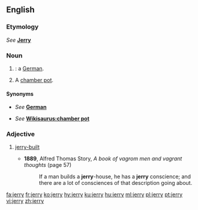 {{also|Jerry}}
==English==
===Etymology===
''See'' '''[[Jerry]]'''

===Noun===
{{en-noun|jerries}}

# {{context|racial slur|lang=en}} {{alternative case form of|Jerry|lang=en|nodot=1}}: a [[German]].
# {{label|en|British|slang}} A [[chamber pot]].

====Synonyms====
* {{qualifier|a German}} ''See'' '''[[German]]'''
* {{qualifier|chamber pot}} ''See'' '''[[Wikisaurus:chamber pot]]'''

===Adjective===
{{en-adj|-}}

# {{lb|en|dated}} [[jerry-built]]
#* '''1889''', Alfred Thomas Story, ''A book of vagrom men and vagrant thoughts'' (page 57)
#*: If a man builds a '''jerry'''-house, he has a '''jerry''' conscience; and there are a lot of consciences of that description going about.

[[fa:jerry]]
[[fr:jerry]]
[[ko:jerry]]
[[hy:jerry]]
[[ku:jerry]]
[[hu:jerry]]
[[ml:jerry]]
[[pl:jerry]]
[[pt:jerry]]
[[vi:jerry]]
[[zh:jerry]]